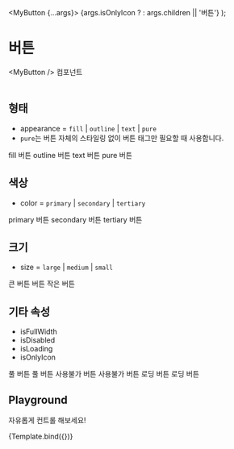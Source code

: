
<Meta title="Components/MyButton" component={MyButton} />

  <MyButton {...args}>
    {args.isOnlyIcon ? <IconFilter /> : args.children || '버튼'}
  </MyButton>
);

# 버튼

&lt;MyButton /&gt; 컴포넌트<br/><br/>

## 형태

- appearance = `fill` | `outline` | `text` | `pure`
- `pure`는 버튼 자체의 스타일링 없이 버튼 태그만 필요할 때 사용합니다.

<Canvas>
  <Story name="Appearance">
    <MyButton appearance="fill">fill 버튼</MyButton>
    <MyButton appearance="outline">outline 버튼</MyButton>
    <MyButton appearance="text">text 버튼</MyButton>
    <MyButton appearance="pure">pure 버튼</MyButton>
  </Story>
</Canvas>

## 색상

- color = `primary` | `secondary` | `tertiary`

<Canvas>
  <Story name="Color">
    <MyButton color="primary">primary 버튼</MyButton>
    <MyButton color="secondary">secondary 버튼</MyButton>
    <MyButton color="tertiary">tertiary 버튼</MyButton>
  </Story>
</Canvas>

## 크기

- size = `large` | `medium` | `small`

<Canvas>
  <Story name="Size">
    <MyButton size="large">큰 버튼</MyButton>
    <MyButton size="medium">버튼</MyButton>
    <MyButton size="small">작은 버튼</MyButton>
  </Story>
</Canvas>

## 기타 속성

- isFullWidth
- isDisabled
- isLoading
- isOnlyIcon

<Canvas>
  <Story name="Attribute">
    <MyButton color="tertiary" isFullWidth>
      풀 버튼
    </MyButton>
    <MyButton appearance="outline" color="tertiary" isFullWidth>
      풀 버튼
    </MyButton>
    <MyButton isDisabled>사용불가 버튼</MyButton>
    <MyButton appearance="outline" isDisabled>
      사용불가 버튼
    </MyButton>
    <MyButton color="secondary" isLoading>
      로딩 버튼
    </MyButton>
    <MyButton appearance="outline" color="secondary" size="small" isLoading>
      로딩 버튼
    </MyButton>
    <MyButton isOnlyIcon ariaLabel="필터">
      <IconFilter />
    </MyButton>
    <MyButton appearance="outline" size="small" isOnlyIcon ariaLabel="필터">
      <IconFilter />
    </MyButton>
  </Story>
</Canvas>

## Playground

자유롭게 컨트롤 해보세요!

<Canvas>
  <Story
    name="Playground"
    argTypes={{
      onClick: {
        table: {
          disable: true
        }
      },
      className: {
        table: {
          disable: true
        }
      },
      type: {
        table: {
          disable: true
        }
      },
      children: {
        description: '버튼 콘텐츠 (텍스트, 아이콘 등)',
        control: 'text'
      }
    }}
  >
    {Template.bind({})}
  </Story>
</Canvas>

<ArgsTable story="Playground" />
